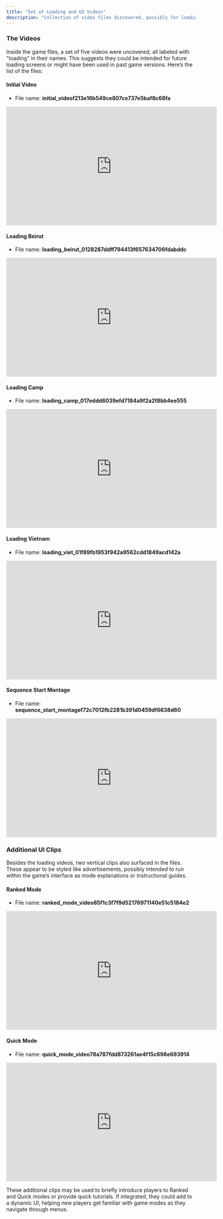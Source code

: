 ```yaml
---
title: "Set of Loading and UI Videos"
description: "Collection of video files discovered, possibly for loading screens or UI elements."
---
```


### The Videos

Inside the game files, a set of five videos were uncovered, all labeled with "loading" in their names. This suggests they could be intended for future loading screens or might have been used in past game versions. Here’s the list of the files:

#### Initial Video

- File name: **initial_videof213e16b549ce807ce737e5baf8c68fa**

<div align="center">

<iframe width="560" height="315" src="https://www.youtube.com/embed/JOMQeEJz090?si=PIsI4xg5s5DgOJjB" title="YouTube video player" frameborder="0" allow="accelerometer; autoplay; clipboard-write; encrypted-media; gyroscope; picture-in-picture; web-share" referrerpolicy="strict-origin-when-cross-origin" allowfullscreen></iframe>

</div>

#### Loading Beirut

- File name: **loading_beirut_0128287ddff794413f657634706fdabddc**

<div align="center">

<iframe width="560" height="315" src="https://www.youtube.com/embed/J30bnVgq-Po?si=7_GzfeYJcu1uNVat" title="YouTube video player" frameborder="0" allow="accelerometer; autoplay; clipboard-write; encrypted-media; gyroscope; picture-in-picture; web-share" referrerpolicy="strict-origin-when-cross-origin" allowfullscreen></iframe>

</div>

#### Loading Camp

- File name: **loading_camp_017eddd6039efd7184a9f2a2f8bb4ee555**

<div align="center">

<iframe width="560" height="315" src="https://www.youtube.com/embed/Anrlijh4bd4?si=sTk7CUJv7YCut8of" title="YouTube video player" frameborder="0" allow="accelerometer; autoplay; clipboard-write; encrypted-media; gyroscope; picture-in-picture; web-share" referrerpolicy="strict-origin-when-cross-origin" allowfullscreen></iframe>

</div>

#### Loading Vietnam

- File name: **loading_viet_01f89fb1953f942a9562cdd1849acd142a**

<div align="center">

<iframe width="560" height="315" src="https://www.youtube.com/embed/L9TScvU2Dkc?si=kNC4ErLSWPlA9_Cv" title="YouTube video player" frameborder="0" allow="accelerometer; autoplay; clipboard-write; encrypted-media; gyroscope; picture-in-picture; web-share" referrerpolicy="strict-origin-when-cross-origin" allowfullscreen></iframe>

</div>

#### Sequence Start Montage

- File name: **sequence_start_montagef72c7012fb2281b391d0459df6638d60**

<div align="center">

<iframe width="560" height="315" src="https://www.youtube.com/embed/KB2VBC7eij0?si=LXJmtPVD2IhBDVLT" title="YouTube video player" frameborder="0" allow="accelerometer; autoplay; clipboard-write; encrypted-media; gyroscope; picture-in-picture; web-share" referrerpolicy="strict-origin-when-cross-origin" allowfullscreen></iframe>

</div>

### Additional UI Clips
Besides the loading videos, two vertical clips also surfaced in the files. These appear to be styled like advertisements, possibly intended to run within the game’s interface as mode explanations or instructional guides.

#### Ranked Mode

- File name: **ranked_mode_video85f1c3f7f9d52176971140e51c5184e2**

<div align="center">

<iframe width="560" height="315" src="https://www.youtube.com/embed/ax727iTfJZQ?si=VpoZ1LUGZzW7ISRV" title="YouTube video player" frameborder="0" allow="accelerometer; autoplay; clipboard-write; encrypted-media; gyroscope; picture-in-picture; web-share" referrerpolicy="strict-origin-when-cross-origin" allowfullscreen></iframe>

</div>

#### Quick Mode

- File name: **quick_mode_video78a787fdd873261ae4f15c698e693914**

<div align="center">

<iframe width="560" height="315" src="https://www.youtube.com/embed/JOMQeEJz090?si=PIsI4xg5s5DgOJjB" title="YouTube video player" frameborder="0" allow="accelerometer; autoplay; clipboard-write; encrypted-media; gyroscope; picture-in-picture; web-share" referrerpolicy="strict-origin-when-cross-origin" allowfullscreen></iframe>

</div>

These additional clips may be used to briefly introduce players to Ranked and Quick modes or provide quick tutorials. If integrated, they could add to a dynamic UI, helping new players get familiar with game modes as they navigate through menus.